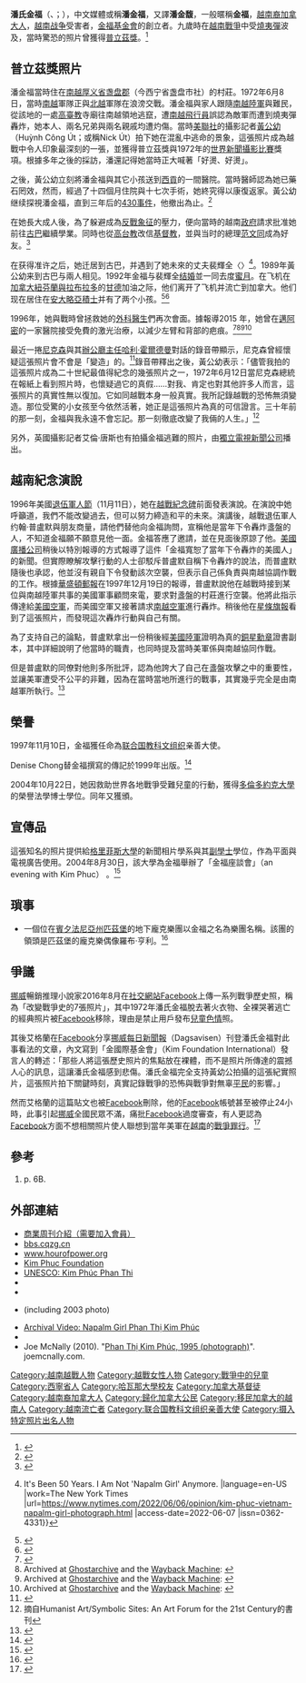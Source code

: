 {{refimprove|time=2016-09-11T02:49:38+00:00}}
{{noteTA
|1=zh-hans:普利策; zh-hant:普立茲;
}}
{{vietnamese name2|[[潘姓|潘]]|金福}}
{{Infobox person
| name                      = 潘氏金福<br>Phan Thị Kim Phúc
| image                     = 潘氏金福.jpg
| image_size                = 250px
| alt                       = "The Girl in the Picture"
| caption                   = 1972年6月8日：因烧夷弹轰炸而受伤的金福在途中道路中央靠左逃跑（[[黄幼公|黄幼公]]摄）
| birth_date                = {{birth date and age|1963|4|2}}
| birth_place               = {{flag|南越}}[[厚義省|厚義省]][[盏盘郡|盏盘郡]]（今[[西宁省|西宁省]][[盏盘市社|盏盘市社]]）
| residence                 = {{CAN}}[[安大略省|安大略省]][[亞積士_(安大略省)|亞積士]]
| nationality               = {{CAN}}
| ethnicity                 = [[京族|京族]]（越南人）
| other_names               = 金福
| known_for                 = 越南战争
| alma_mater                = {{CUB}}[[哈瓦那大学|哈瓦那大学]]
| occupation                = 作家<br>[[联合国教科文组织|联合国教科文组织]]亲善大使
| religion                  = [[基督教|基督教]]
| spouse                    = 裴辉全
| children                  = 2个
| awards                    = 安大略奖章}}

'''潘氏金福'''（{{lang-vi|Phan Thị Kim Phúc}}、{{IPA-vi|faːŋ tʰɪ̂ˀ kim fúk͡p̚}}；{{bd|1963年|4月2日||}}），中文媒體或稱'''潘金福'''，又譯'''潘金馥'''，一般暱稱'''金福'''，[[越南裔加拿大人|越南裔加拿大人]]，[[越南战争|越南战争]]受害者，[[金福基金會|金福基金會]]的創立者。九歲時在[[越南戰爭|越南戰爭]]中受[[凝固汽油弹|燒夷彈]]波及，當時驚恐的照片曾獲得[[普利策奖|普立茲獎]]。<ref>{{cite news |title=Girl, 9, Survives Napalm Burns |url=https://www.nytimes.com/1972/06/11/archives/girl-9-survives-napalm-burns.html | newspaper=[[The_New_York_Times|The New York Times]] |page=17 |date=June 11, 1972 |access-date=August 18, 2014 |quote=Nine-year-old Phan Thi Kim-Phuc is recuperating in a Saigon children's hospital, the unintended victim of a misdirected napalm attack....}}</ref>

== 普立茲獎照片 ==
潘金福當時住在[[越南共和国|南越]][[厚义省|厚义省]][[盏盘郡|盏盘郡]]（今西宁省盏盘市社）的村莊。1972年6月8日，當時[[越南共和國|南越]]軍隊正與[[北越|北越]]軍隊在浪滂交戰。潘金福與家人跟隨[[越南共和國陸軍|南越陸軍]]與難民，從該地的一處[[高臺教|高臺教]]寺廟往南越領地逃竄，遭[[越南共和國空軍|南越飛行員]]誤認為敵軍而遭到燒夷彈轟炸，她本人、兩名兄弟與兩名親戚均遭灼傷。當時[[美聯社|美聯社]]的攝影記者[[黃公幼|黃公幼]]（<span lang="vi" dir="ltr">Huỳnh Công Út</span>；或稱Nick Út）拍下她在混亂中逃命的景象，這張照片成為越戰中令人印象最深刻的一張，並獲得普立茲獎與1972年的[[世界新聞攝影比賽|世界新聞攝影比賽]]獎項。根據多年之後的採訪，潘還記得她當時正大喊著「好燙、好燙」。

之後，黃公幼立刻將潘金福與其它小孩送到[[胡志明市|西貢]]的一間醫院。當時醫師認為她已藥石罔效，然而，經過了十四個月住院與十七次手術，她終究得以康復返家。黃公幼继续探視潘金福，直到三年后的[[430事件|430事件]]，他撤出為止。<ref>{{cite web|url=http://digitaljournalist.org/issue0008/ng5.htm|title=Kim Phuc and Nick Ut Meet Again|accessdate=2007-03-22|author=Horst Faas and Marianne Fulton|publisher={{tsl|en|The Digital Journalist|數位記者}}|language=en|archive-date=2011-05-22|archive-url=https://web.archive.org/web/20110522023131/http://digitaljournalist.org/issue0008/ng5.htm|dead-url=no}}</ref>

在她長大成人後，為了躲避成為[[反戰|反戰]][[符号|象征]]的壓力，便向當時的越南[[政府|政府]]請求批准她前往[[古巴|古巴]]繼續學業。同時也從[[高台教|高台教]]改信[[基督教|基督教]]，並與当时的總理[[范文同|范文同]]成為好友。<ref>{{Cite web|url=https://www.cbsnews.com/news/the-girl-in-the-picture/|title=The girl in the picture|date=October 25, 2015|work=CBS News|access-date=February 22, 2019}}</ref>

在获得准许之后，她迁居到古巴，并遇到了她未來的丈夫裴輝全〈{{lang|vi|Bùi Huy Toàn}}〉<ref name=":0">{{Cite news |last=Thi |first=Kim Phuc Phan |date=2022-06-06 |title=Opinion {{!}} It's Been 50 Years. I Am Not 'Napalm Girl' Anymore. |language=en-US |work=The New York Times |url=https://www.nytimes.com/2022/06/06/opinion/kim-phuc-vietnam-napalm-girl-photograph.html |access-date=2022-06-07 |issn=0362-4331}}</ref>。1989年黃公幼来到古巴与兩人相见。1992年金福与裴輝全[[结婚|结婚]]並一同去度[[蜜月|蜜月]]。在飞机在[[加拿大|加拿大]][[紐芬蘭與拉布拉多|紐芬蘭與拉布拉多]]的[[甘德_(纽芬兰-拉布拉多)|甘德]]加油之际，他们离开了飞机并流亡到加拿大。他们现在居住在[[安大略省|安大略]][[亞積士_(安大略省)|亞積士]]并有了两个小孩。<ref name=boston>{{cite news | first =Kathleen | last = Burge |title=Girl in famous Vietnam photo talks about forgiveness |url= https://www.bostonglobe.com/metro/regionals/west/2013/02/14/kim-phuc-girl-famous-vietnam-photo-talks-about-forgiveness/BrLEcMnoycAj90gHbCJPBJ/story.html |newspaper= [[Boston_Globe|Boston Globe]] |date= February 14, 2013 |access-date=August 18, 2014 |quote=More than 40 years after her injury, Phuc, now married with two teenagers and living near Toronto…  Phuc lived in Trảng Bàng, north of Saigon, when the war started. On June 8, 1972, Phuc, her family, other villagers and South Vietnamese soldiers had been hiding in a temple for three days. The day of the attack, they heard planes flying overhead.  One of the soldiers told the civilians to run away, that the plane was going to bomb the temple. }}</ref><ref>{{cite web |url= http://education.davidspencer.ca/wiki/Kim_Phuc |title= Kim Phúc |publisher= David Spencer's Education Paragon: Helping students develop citizenship, literacy, responsibility and vision |access-date= June 6, 2012}}</ref>

1996年，她與戰時曾拯救她的[[外科学|外科醫生]]們再次會面。據報導2015 年，她曾在[[邁阿密|邁阿密]]的一家醫院接受免費的激光治療，以減少左臂和背部的疤痕。<ref>{{cite news |date=October 26, 2015 |url= http://metro.co.uk/2015/10/26/girl-in-the-napalm-picture-during-vietnam-war-gets-free-laser-surgery-5461899/ |title=Girl in the 'napalm picture' during Vietnam War gets free laser surgery |first=Richard |last=Hartley-Parkinson |newspaper= [[Metro_(British_newspaper)|Metro]] |access-date=October 26, 2015}}</ref><ref>Archived at [https://ghostarchive.org/varchive/youtube/20211211/wYC7RsU3OKs Ghostarchive]{{cbignore}} and the [https://web.archive.org/web/20160213203117/https://www.youtube.com/watch?v=wYC7RsU3OKs Wayback Machine]{{cbignore}}: {{cite web |url= https://www.youtube.com/watch?v=wYC7RsU3OKs |title= Laser treatment for Vietnam War napalm attack victim |date=November 4, 2015|publisher= CNN |via= YouTube}}{{cbignore}}</ref><ref>Archived at [https://ghostarchive.org/varchive/youtube/20211211/yyrTvIkxym8 Ghostarchive]{{cbignore}} and the [https://web.archive.org/web/20160825131000/https://www.youtube.com/watch?v=yyrTvIkxym8 Wayback Machine]{{cbignore}}: {{cite web |url= https://www.youtube.com/watch?v=yyrTvIkxym8 |title= The girl in the picture | work = Sunday Morning |date= October 25, 2015|publisher= CBS |via=YouTube}}{{cbignore}}</ref><ref>Archived at [https://ghostarchive.org/varchive/youtube/20211211/_EHGVBXf57M Ghostarchive]{{cbignore}} and the [https://web.archive.org/web/20140831021017/https://www.youtube.com/watch?v=_EHGVBXf57M Wayback Machine]{{cbignore}}: {{cite web |url= https://www.youtube.com/watch?v=_EHGVBXf57M |title= In News History: Napalm Girl |date=June 7, 2012 |publisher= Newseum |via= YouTube}}{{cbignore}}</ref>

最近一捲[[理察·尼克森|尼克森]]與其[[白宮幕僚長|辦公廳主任]][[哈利·霍爾德曼|哈利·霍爾德曼]]對話的錄音帶顯示，尼克森曾經懷疑這張照片會不會是「變造」的。<ref>{{cite web|url=http://www.cbsnews.com/stories/2002/02/28/politics/main502490.shtml|title=Nixon, The A-Bomb, And Napalm|accessdate=2007-03-22|author=COLLEGE PARK, Md.|date=2002-02-28|publisher=[[CBS新聞|CBS新聞]]|language=en|archive-date=2009-05-14|archive-url=https://web.archive.org/web/20090514032334/http://www.cbsnews.com/stories/2002/02/28/politics/main502490.shtml|dead-url=no}}</ref>錄音帶釋出之後，黃公幼表示：「儘管我拍的這張照片成為二十世紀最值得紀念的幾張照片之一，1972年6月12日當尼克森總統在報紙上看到照片時，也懷疑過它的真假……對我、肯定也對其他許多人而言，這張照片的真實性無以復加。它如同越戰本身一般真實。我所記錄越戰的恐怖無須變造。那位受驚的小女孩至今依然活著，她正是這張照片為真的可信證言。三十年前的那一刻，金福與我永遠不會忘記。那一刻徹底改變了我倆的人生。」<ref>摘自Humanist Art/Symbolic Sites: An Art Forum for the 21st Century的書刊</ref>

另外，英國攝影記者艾倫·唐斯也有拍攝金福逃難的照片，由[[獨立電視新聞|獨立電視新聞公司]]播出。

== 越南紀念演說 ==
1996年美國[[老兵节|退伍軍人節]]（11月11日），她在[[越戰紀念碑|越戰紀念碑]]前面發表演說。在演說中她呼籲道，我們不能改變過去，但可以努力締造和平的未來。演講後，越戰退伍軍人约翰·普盧默與朋友商量，請他們替他向金福詢問，宣稱他是當年下令轟炸盞盤的人，不知道金福願不願意見他一面。金福答應了邀請，並在見面後原諒了他。[[美國廣播公司|美國廣播公司]]稍後以特別報導的方式報導了這件「金福寬恕了當年下令轟炸的美國人」的新聞。但實際瞭解攻擊行動的人士卻駁斥普盧默自稱下令轟炸的說法，而普盧默隨後也承認，他並沒有親自下令發動該次空襲，但表示自己係負責與南越協調作戰的工作。根據[[華盛頓郵報|華盛頓郵報]]在1997年12月19日的報導，普盧默說他在越戰時接到某位與南越陸軍共事的美國軍事顧問來電，要求對盞盤的村莊進行空襲。他將此指示傳達給[[美國空軍|美國空軍]]，而美國空軍又接著請求[[南越空軍|南越空軍]]進行轟炸。稍後他在[[星條旗報|星條旗報]]看到了這張照片，而發現這次轟炸行動與自己有關。

為了支持自己的論點，普盧默拿出一份稍後經[[美國陸軍|美國陸軍]]證明為真的[[銅星勳章|銅星勳章]]證書副本，其中詳細說明了他當時的職責，也同時提及當時美軍係與南越協同作戰。

但是普盧默的同僚對他則多所批評，認為他誇大了自己在盞盤攻擊之中的重要性，並讓美軍遭受不公平的非難，因為在當時當地所進行的戰事，其實幾乎完全是由南越軍所執行。<ref>{{cite web |url=http://www.foxco-2ndbn-9thmarines.com/war_stats.htm |title=Statistics about the Vietnam War |accessdate=2007-03-22 |language=en |archive-url=https://web.archive.org/web/20070928043007/http://www.foxco-2ndbn-9thmarines.com/war_stats.htm |archive-date=2007-09-28 |dead-url=yes }}</ref>

== 榮譽 ==
1997年11月10日，金福獲任命為[[联合国教科文组织|联合国教科文组织]]亲善大使。

Denise Chong替金福撰寫的傳記於1999年出版。<ref>{{cite book|title=The Girl in the Picture: the Story of Kim Phúc, the Photograph and the Vietnam War|author=Chong, Denise|publisher=Penguin Books: New York|year=1991|isbn=978-0-670-88040-9}}</ref>

2004年10月22日，她因救助世界各地戰爭受難兒童的行動，獲得[[多倫多|多倫多]][[约克大学_(加拿大)|約克大學]]的榮譽法學博士學位。同年又獲頒{{link-en|安大略最高榮譽勳章|Order of Ontario}}。

== 宣傳品 ==
這張知名的照片提供給[[格里菲斯大学|格里菲斯大學]]的新聞相片學系與其[[副學士|副學士]]學位，作為平面與電視廣告使用。2004年8月30日，該大學為金福舉辦了「金福座談會」（an evening with Kim Phuc）<!--直譯好像很容易引人誤會-->。<ref>{{cite web|url=http://www.griffith.edu.au/er/campaign/phuc/dinner/|title=A dinner with Kim Phuc|accessdate=2007-03-22|publisher=Griffith University|language=en|archiveurl=https://web.archive.org/web/20070721184857/http://www.griffith.edu.au/er/campaign/phuc/dinner/|archivedate=2007-07-21|deadurl=yes}}</ref>

== 瑣事 ==
* 一個位在[[賓夕法尼亞州|賓夕法尼亞州]][[匹茲堡|匹茲堡]]的地下龐克樂團以金福之名為樂團名稱。該團的領頭是匹茲堡的龐克樂偶像羅布·亨利。<ref>{{cite web |url=http://www.therobotoproject.org |title=the mr. roboto project site |accessdate=2007-03-22 |language=en |archive-date=2021-01-16 |archive-url=https://web.archive.org/web/20210116112543/http://www.therobotoproject.org/ |dead-url=no }}</ref>

== 爭議 ==
[[挪威|挪威]]暢銷推理小說家{{Link-en|湯姆·埃格蘭|Tom Egeland}}2016年8月在[[社交網站|社交網站]][[Facebook|Facebook]]上傳一系列戰爭歷史照，稱為「改變戰爭史的7張照片」，其中1972年潘氏金福脫去著火衣物、全裸哭著逃亡的經典照片被[[Facebook|Facebook]]移除，理由是禁止用戶發布[[兒童色情|兒童色情]]照。

其後艾格蘭在[[Facebook|Facebook]]分享[[挪威|挪威]][[每日新聞報|每日新聞報]]（Dagsavisen）刊登潘氏金福對此事看法的文章，內文寫到「金國際基金會」（Kim Foundation International）發言人的轉述：「那些人將這張歷史照片的焦點放在裸體，而不是照片所傳達的震撼人心的訊息，這讓潘氏金福感到悲傷。潘氏金福完全支持黃幼公拍攝的這張紀實照片，這張照片拍下關鍵時刻，真實記錄戰爭的恐怖與戰爭對無辜[[平民|平民]]的影響。」

然而艾格蘭的這篇貼文也被[[Facebook|Facebook]]刪除，他的[[Facebook|Facebook]]帳號甚至被停止24小時，此事引起[[挪威|挪威]]全國民眾不滿，痛批[[Facebook|Facebook]]過度審查，有人更認為[[Facebook|Facebook]]方面不想相關照片使人聯想到當年美軍在[[越南|越南]]的[[战争罪|戰爭罪行]]。<ref>{{Cite web|url=http://www.msn.com/zh-hk/news/world/濫權箝制言論》臉書刪越戰「燃燒彈女孩」經典照-引發挪威舉國怒轟/ar-AAiIHCH|title=濫權箝制言論》臉書刪越戰「燃燒彈女孩」經典照 引發挪威舉國怒轟|accessdate=2018-05-02|date=2016-09-10|publisher=MSN|archiveurl=https://web.archive.org/web/20160929113902/http://www.msn.com/zh-hk/news/world/%E6%BF%AB%E6%AC%8A%E7%AE%9D%E5%88%B6%E8%A8%80%E8%AB%96%E3%80%8B%E8%87%89%E6%9B%B8%E5%88%AA%E8%B6%8A%E6%88%B0%E3%80%8C%E7%87%83%E7%87%92%E5%BD%88%E5%A5%B3%E5%AD%A9%E3%80%8D%E7%B6%93%E5%85%B8%E7%85%A7-%E5%BC%95%E7%99%BC%E6%8C%AA%E5%A8%81%E8%88%89%E5%9C%8B%E6%80%92%E8%BD%9F/ar-AAiIHCH|archivedate=2016年9月29日|deadurl=yes|df=}}</ref>

== 參考 ==
# {{cite book |title='''The Girl in the Picture''' |author=Sommer, Mark |date=2000-04-03 |publisher=Buffalo News (New York)}} p. 6B.

<references />

== 外部連結 ==
{{Wikiquote}}
* [http://www.businessweekly.com.tw/article.php?id=22969 商業周刊介紹（需要加入會員）] {{Wayback|url=http://www.businessweekly.com.tw/article.php?id=22969 |date=20090609154304 }}
* [https://web.archive.org/web/20070928011645/http://bbs.cqzg.cn/redirect.php?tid=395915&goto=lastpost bbs.cqzg.cn]
* [http://www.hourofpower.org www.hourofpower.org] {{Wayback|url=http://www.hourofpower.org/ |date=20100922081029 }}
* [http://www.kimfoundation.com/modules/contentpage/index.php?file=intro.htm Kim Phuc Foundation]
* [http://www.unesco.org/new/en/goodwill-ambassadors/kim-phuc-phan-thi/ UNESCO: Kim Phúc Phan Thi]
* {{cite web|url=http://www.apimages.com/Collection/Landing/Photographer-Nick-Ut-The-Napalm-Girl-/ebfc0a860aa946ba9e77eb786d46207e|title=Photographer Nick Ut: The Napalm Girl|website=[[Associated_Press|Associated Press]] Images}}
* {{cite web|url=https://www.cbsnews.com/news/whatever-happened-to-her/|title=Whatever Happened To Her?|publisher=[[CBS_News|CBS News]]}}
* {{cite web|url=http://education.davidspencer.ca/wiki/Kim_Phuc|title=Kim Phuc|publisher=David Spencer's Education Paragon}} (including 2003 photo)
* [https://www.youtube.com/watch?v=QJ2_YmvzBBo Archival Video: Napalm Girl Phan Thị Kim Phúc]
* {{cite web|url=https://www.bbc.co.uk/programmes/b00scvqh|title=The Girl in the Picture, It's My Story|website=[[BBC_Radio_4|BBC Radio 4]]}}
* Joe McNally (2010). "[http://blog.joemcnally.com/wp-content/uploads/2010/08/mcnallyshow-234.jpg Phan Thị Kim Phúc, 1995 (photograph)]". joemcnally.com.

{{Authority control}}
{{DEFAULTSORT:Phan}}
[[Category:越南越戰人物|Category:越南越戰人物]]
[[Category:越戰女性人物|Category:越戰女性人物]]
[[Category:戰爭中的兒童|Category:戰爭中的兒童]]
[[Category:西寧省人|Category:西寧省人]]
[[Category:哈瓦那大學校友|Category:哈瓦那大學校友]]
[[Category:加拿大基督徒|Category:加拿大基督徒]]
[[Category:越南裔加拿大人|Category:越南裔加拿大人]]
[[Category:歸化加拿大公民|Category:歸化加拿大公民]]
[[Category:移民加拿大的越南人|Category:移民加拿大的越南人]]
[[Category:越南流亡者|Category:越南流亡者]]
[[Category:联合国教科文组织亲善大使|Category:联合国教科文组织亲善大使]]
[[Category:摄入特定照片出名人物|Category:摄入特定照片出名人物]]